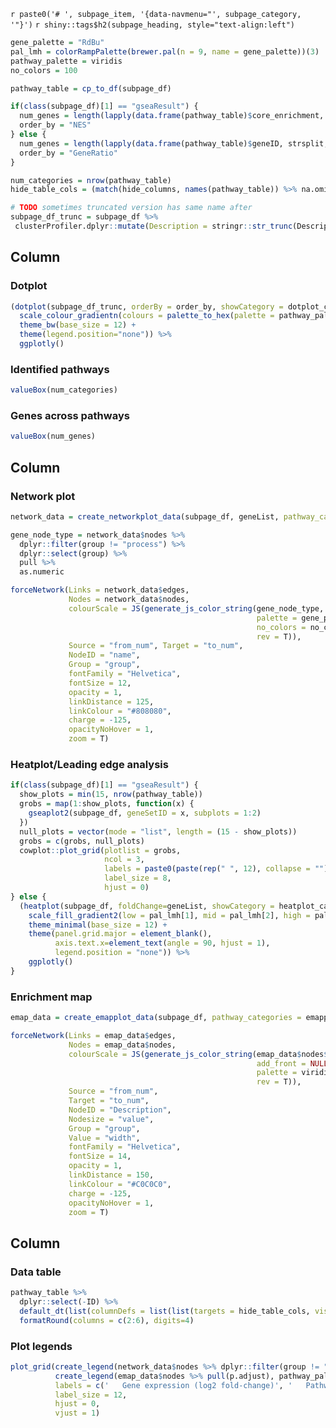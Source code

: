 `r paste0('# ', subpage_item, '{data-navmenu="', subpage_category, '"}')`
`r shiny::tags$h2(subpage_heading, style="text-align:left")`

```r
gene_palette = "RdBu"
pal_lmh = colorRampPalette(brewer.pal(n = 9, name = gene_palette))(3)
pathway_palette = viridis
no_colors = 100

pathway_table = cp_to_df(subpage_df)

if(class(subpage_df)[1] == "gseaResult") {
  num_genes = length(lapply(data.frame(pathway_table)$core_enrichment, strsplit, split = "/") %>% unlist %>% unique)
  order_by = "NES"
} else {
  num_genes = length(lapply(data.frame(pathway_table)$geneID, strsplit, split = "/") %>% unlist %>% unique)
  order_by = "GeneRatio"
}

num_categories = nrow(pathway_table)
hide_table_cols = (match(hide_columns, names(pathway_table)) %>% na.omit) - 1

# TODO sometimes truncated version has same name after
subpage_df_trunc = subpage_df %>%
 clusterProfiler.dplyr::mutate(Description = stringr::str_trunc(Description, 43))
```

Column {data-width=250}
-----------------------------------------------------------------------

### Dotplot
```r
(dotplot(subpage_df_trunc, orderBy = order_by, showCategory = dotplot_categories) +
  scale_colour_gradientn(colours = palette_to_hex(palette = pathway_palette, no_colors = no_colors, rev = T)) + 
  theme_bw(base_size = 12) +
  theme(legend.position="none")) %>%
  ggplotly()
```

### Identified pathways
```r
valueBox(num_categories)
```

### Genes across pathways
```r
valueBox(num_genes)
```


Column {.tabset .tabset-fade data-width=450}
-----------------------------------------------------------------------
### Network plot
```r
network_data = create_networkplot_data(subpage_df, geneList, pathway_categories = networkplot_categories)

gene_node_type = network_data$nodes %>%
  dplyr::filter(group != "process") %>%
  dplyr::select(group) %>%
  pull %>%
  as.numeric

forceNetwork(Links = network_data$edges,
             Nodes = network_data$nodes,
             colourScale = JS(generate_js_color_string(gene_node_type, 
                                                       palette = gene_palette,
                                                       no_colors = no_colors,
                                                       rev = T)),
             Source = "from_num", Target = "to_num",
             NodeID = "name",
             Group = "group",
             fontFamily = "Helvetica",
             fontSize = 12,
             opacity = 1,
             linkDistance = 125,
             linkColour = "#808080",
             charge = -125,
             opacityNoHover = 1,
             zoom = T)
```

### Heatplot/Leading edge analysis
```r
if(class(subpage_df)[1] == "gseaResult") {
  show_plots = min(15, nrow(pathway_table))
  grobs = map(1:show_plots, function(x) {
    gseaplot2(subpage_df, geneSetID = x, subplots = 1:2)
  })
  null_plots = vector(mode = "list", length = (15 - show_plots))
  grobs = c(grobs, null_plots)
  cowplot::plot_grid(plotlist = grobs, 
                     ncol = 3, 
                     labels = paste0(paste(rep(" ", 12), collapse = ""), subpage_df$Description[1:show_plots]), 
                     label_size = 8,
                     hjust = 0)
} else {
  (heatplot(subpage_df, foldChange=geneList, showCategory = heatplot_categories) +
    scale_fill_gradient2(low = pal_lmh[1], mid = pal_lmh[2], high = pal_lmh[3]) +
    theme_minimal(base_size = 12) +
    theme(panel.grid.major = element_blank(),
          axis.text.x=element_text(angle = 90, hjust = 1),
          legend.position = "none")) %>%
    ggplotly()
}
```

### Enrichment map
```r
emap_data = create_emapplot_data(subpage_df, pathway_categories = emapplot_categories)

forceNetwork(Links = emap_data$edges,
             Nodes = emap_data$nodes,
             colourScale = JS(generate_js_color_string(emap_data$nodes$group, 
                                                       add_front = NULL, 
                                                       palette = viridis, 
                                                       rev = T)),
             Source = "from_num",
             Target = "to_num",
             NodeID = "Description",
             Nodesize = "value",
             Group = "group",
             Value = "width",
             fontFamily = "Helvetica",
             fontSize = 14,
             opacity = 1,
             linkDistance = 150,
             linkColour = "#C0C0C0",
             charge = -125,
             opacityNoHover = 1,
             zoom = T)
```

Column {data-width=300}
-----------------------------------------------------------------------

### Data table
```r
pathway_table %>% 
  dplyr::select(-ID) %>%
  default_dt(list(columnDefs = list(list(targets = hide_table_cols, visible = FALSE)))) %>%
  formatRound(columns = c(2:6), digits=4)
```
 
### Plot legends
```r
plot_grid(create_legend(network_data$nodes %>% dplyr::filter(group != "process") %>% pull(value), gene_palette, no_colors, rev = T),
          create_legend(emap_data$nodes %>% pull(p.adjust), pathway_palette, no_colors, symmetric = F, rev = T), 
          labels = c('   Gene expression (log2 fold-change)', '   Pathway p-value'),
          label_size = 12,
          hjust = 0,
          vjust = 1)
```

